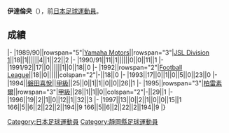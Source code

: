 {{Infobox football biography
|name=伊達倫央
|image=
|fullname=伊達倫央
|birth_date={{Birth date and age|1966|8|22}}
|cityofbirth=[[静岡縣|静岡縣]]
|countryofbirth=[[日本|日本]]
|position=[[後衛_(足球)|後衛]]
|currentclub=
|years=1989-1994<br/>1995-1997
|clubs=[[磐田喜悅|Yamaha Motors/磐田喜悅]]<br/>[[柏雷素爾|柏雷素爾]]
|caps(goals)=
|nationalyears=
|nationalteam=
|nationalcaps(goals)=
}}
'''伊達倫央'''（{{Bd|1966年|8月22日||}}），前[[日本|日本]][[足球|足球]][[運動員|運動員]]。

==成績==
{{Football player club statistics 1|YYN}}
{{Football player club statistics 2|JPN|YYN}}
|-
|1989/90||rowspan="5"|[[磐田喜悅|Yamaha Motors]]||rowspan="3"|[[Japan_Soccer_League|JSL Division 1]]||18||1||||||4||1||22||2
|-
|1990/91||11||1||||||0||0||11||1
|-
|1991/92||17||0||||||1||0||18||0
|-
|1992||rowspan="2"|[[Japan_Football_League|Football League]]||18||0||||||colspan="2"|-||18||0
|-
|1993||17||0||1||0||5||0||23||0
|-
|1994||[[磐田喜悅|磐田喜悅]]||[[日本職業足球甲級聯賽|甲級]]||25||0||1||1||0||0||26||1
|-
|1995||rowspan="3"|[[柏雷素爾|柏雷素爾]]||rowspan="3"|[[日本職業足球甲級聯賽|甲級]]||28||1||1||0||colspan="2"|-||29||1
|-
|1996||19||2||1||0||12||1||32||3
|-
|1997||13||0||2||1||0||0||15||1
{{Football player club statistics 3|1|JPN}}166||5||6||2||22||2||194||9
{{Football player club statistics 5}}166||5||6||2||22||2||194||9
|}

{{Japan-sport-bio-stub}}
{{Soccer-player-stub}}
[[Category:日本足球運動員|Category:日本足球運動員]]
[[Category:靜岡縣足球運動員|Category:靜岡縣足球運動員]]